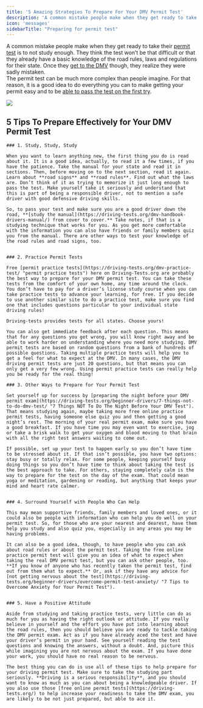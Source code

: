 ```yaml
---
title: '5 Amazing Strategies To Prepare For Your DMV Permit Test'
description: 'A common mistake people make when they get ready to take their permit test is not studying enough. The best thing you can do is use these top tips to succeed.'
icon: 'messages'
sidebarTitle: "Preparing for permit test"
---
```

<Snippet file="andrei.mdx" />

A common mistake people make when they get ready to take their [permit test](https://driving-tests.org/learners-permit/) is to not study enough. They think the test won’t be that difficult or that they already have a basic knowledge of the road rules, laws and regulations for their state. Once they [get to the DMV](https://driving-tests.org/dmv-near-me/ "DMV Near Me: Find your nearest DMV locations") though, they realize they were sadly mistaken.  
The permit test can be much more complex than people imagine. For that reason, it is a good idea to do everything you can to make getting your permit easy and to be [able to pass the test on the first try](https://driving-tests.org/beginner-drivers/you-can-do-it-how-to-pass-a-dmv-driving-test-on-your-first-attempt/).

![](https://driving-tests.org/wp-content/uploads/2012/01/dmv-inside.jpg)

## 5 Tips To Prepare Effectively for Your DMV Permit Test

  
    ### 1. Study, Study, Study
    
    When you want to learn anything new, the first thing you do is read about it. It is a good idea, actually, to read it a few times, if you have the patience. Take the manual for your state and read it in sections. Then, before moving on to the next section, read it again. Learn about **road signs** and **road rules**. Find out what the laws are. Don’t think of it as trying to memorize it just long enough to pass the test. Make yourself take it seriously and understand that this is part of being a responsible driver, not to mention a safe driver with good defensive driving skills.
    
    So, to pass your test and make sure you are a good driver down the road, **[study the manual](https://driving-tests.org/dmv-handbook-drivers-manual/) from cover to cover.** Take notes, if that is a studying technique that works for you. As you get more comfortable with the information you can also have friends or family members quiz you from the manual. There are other ways to test your knowledge of the road rules and road signs, too.
    
    
    ### 2. Practice Permit Tests
    
    Free [permit practice tests](https://driving-tests.org/dmv-practice-test/ "permit practice tests") here on Driving-Tests.org are probably the best way to prepare for your DMV permit test. You can take these tests from the comfort of your own home, any time around the clock. You don’t have to pay for a driver’s license study course when you can take practice tests to advance your learning, for free. If you decide to use another similar site to do a practice test, make sure you find one that includes questions particular to your individual state driving rules! 
    
    Driving-tests provides tests for all states. Choose yours!
    
    You can also get immediate feedback after each question. This means that for any questions you get wrong, you will know right away and be able to work harder on understanding where you need more studying. DMV permit tests are based on random questions from a bank of hundreds of possible questions. Taking multiple practice tests will help you to get a feel for what to expect at the DMV. In many cases, the DMV driving permit tests are just 20 questions, but that means you can only get a very few wrong. Using permit practice tests can really help you be ready for the real thing!
    
    ### 3. Other Ways to Prepare for Your Permit Test
    
    Set yourself up for success by [preparing the night before your DMV permit exam](https://driving-tests.org/beginner-drivers/7-things-not-to-do-dmv-test/ "7 Things NOT To Do The Night Before Your DMV Test"). That means studying again, maybe taking more free online practice permit tests, having someone else quiz you and then getting a good night’s rest. The morning of your real permit exam, make sure you have a good breakfast. If you have time you may even want to exercise, jog or take a brisk walk to get your oxygen and blood moving to that brain with all the right test answers waiting to come out.
    
    If possible, set up your test to happen early so you don’t have time to be stressed about it. If that isn’t possible, you have two options: stay busy or totally relax. For some people, keeping yourself busy doing things so you don’t have time to think about taking the test is the best approach to take. For others, staying completely calm is the way to prepare for the test on the day of the exam. That could mean yoga or meditation, gardening or reading, but anything that keeps your mind and heart rate calmer.

    
    ### 4. Surround Yourself with People Who Can Help
    
    This may mean supportive friends, family members and loved ones, or it could also be people with information who can help you do well on your permit test. So, for those who are your nearest and dearest, have them help you study and also quiz you, especially in any areas you may be having problems.
    
    It can also be a good idea, though, to have people who you can ask about road rules or about the permit test. Taking the free online practice permit test will give you an idea of what to expect when taking the real DMV permit test, but you can ask other people, too. **If you know of anyone who has recently taken the permit test, find out from them what to expect.** Or, ask if they have any advice for [not getting nervous about the test](https://driving-tests.org/beginner-drivers/overcome-permit-test-anxiety/ "7 Tips to Overcome Anxiety for Your Permit Test").

    
    ### 5. Have a Positive Attitude
    
    Aside from studying and taking practice tests, very little can do as much for you as having the right outlook or attitude. If you really believe in yourself and the effort you have put into learning about the road rules, then you should believe you are ready to tackle taking the DMV permit exam. Act as if you have already aced the test and have your driver’s permit in your hand. See yourself reading the test questions and knowing the answers, without a doubt. And, picture this while imagining you are not nervous about the exam. If you have done your work, you should have no real reason to be nervous.
    
    The best thing you can do is use all of these tips to help prepare for your driving permit test. Make sure to take the studying part seriously. **Driving is a serious responsibility**, and you should want to know as much as you can about being a knowledgeable driver. If you also use those [free online permit tests](https://driving-tests.org/) to help increase your readiness to take the DMV exam, you are likely to be not just prepared, but able to ace it.